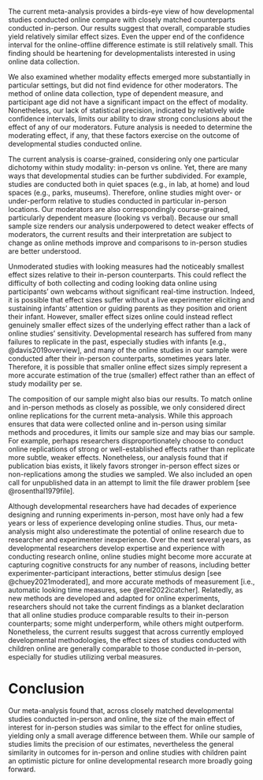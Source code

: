 The current meta-analysis provides a birds-eye view of how developmental studies conducted online compare with closely matched counterparts conducted in-person. Our results suggest that overall, comparable studies yield relatively similar effect sizes. Even the upper end of the confidence interval for the online-offline difference estimate is still relatively small. This finding should be heartening for developmentalists interested in using online data collection.

We also examined whether modality effects emerged more substantially in particular settings, but did not find evidence for other moderators. The method of online data collection, type of dependent measure, and participant age did not have a significant impact on the effect of modality. Nonetheless, our lack of statistical precision, indicated by relatively wide confidence intervals, limits our ability to draw strong conclusions about the effect of any of our moderators. Future analysis is needed to determine the moderating effect, if any, that these factors exercise on the outcome of developmental studies conducted online.

The current analysis is coarse-grained, considering only one particular dichotomy within study modality: in-person vs online. Yet, there are many ways that developmental studies can be further subdivided. For example, studies are conducted both in quiet spaces (e.g., in lab, at home) and loud spaces (e.g., parks, museums). Therefore, online studies might over- or under-perform relative to studies conducted in particular in-person locations. Our moderators are also correspondingly course-grained, particularly dependent measure (looking vs verbal). Because our small sample size renders our analysis underpowered to detect weaker effects of moderators, the current results and their interpretation are subject to change as online methods improve and comparisons to in-person studies are better understood.

Unmoderated studies with looking measures had the noticeably smallest effect sizes relative to their in-person counterparts. This could reflect the difficulty of both collecting and coding looking data online using participants' own webcams without significant real-time instruction. Indeed, it is possible that effect sizes suffer without a live experimenter eliciting and sustaining infants' attention or guiding parents as they position and orient their infant.  However, smaller effect sizes online could instead reflect genuinely smaller effect sizes of the underlying effect rather than a lack of online studies' sensitivity. Developmental research has suffered from many failures to replicate in the past, especially studies with infants [e.g., @davis2019overview], and many of the online studies in our sample were conducted after their in-person counterparts, sometimes years later. Therefore, it is possible that smaller online effect sizes simply represent a more accurate estimation of the true (smaller) effect rather than an effect of study modaility per se.

The composition of our sample might also bias our results. To match online and in-person methods as closely as possible, we only considered direct online replications for the current meta-analysis. While this approach ensures that data were collected online and in-person using similar methods and procedures, it limits our sample size and may bias our sample. For example, perhaps researchers disproportionately choose to conduct online replications of strong or well-established effects rather than replicate more subtle, weaker effects. Nonetheless, our analysis found that if publication bias exists, it likely favors stronger in-person effect sizes or non-replications among the studies we sampled. We also included an open call for unpublished data in an attempt to limit the file drawer problem [see @rosenthal1979file].

Although developmental researchers have had decades of experience designing and running experiments in-person, most have only had a few years or less of experience developing online studies. Thus, our meta-analysis might also underestimate the potential of online research due to researcher and experimenter inexperience. Over the next several years, as developmental researchers develop expertise and experience with conducting research online, online studies might become more accurate at capturing cognitive constructs for any number of reasons, including better experimenter-participant interactions, better stimulus design [see @chuey2021moderated], and more accurate methods of measurement [i.e., automatic looking time measures, see @erel2022icatcher]. Relatedly, as new methods are developed and adapted for online experiments, researchers should not take the current findings as a blanket declaration that all online studies produce comparable results to their in-person counterparts; some might underperform, while others might outperform. Nonetheless, the current results suggest that across currently employed developmental methodologies, the effect sizes of studies conducted with children online are generally comparable to those conducted in-person, especially for studies utilizing verbal measures.

# Conclusion 

Our meta-analysis found that, across closely matched developmental studies conducted in-person and online, the size of the main effect of interest for in-person studies was similar to the effect for online studies, yielding only a small average difference between them. While our sample of studies limits the precision of our estimates, nevertheless the general similarity in outcomes for in-person and online studies with children paint an optimistic picture for online developmental research more broadly going forward. 

